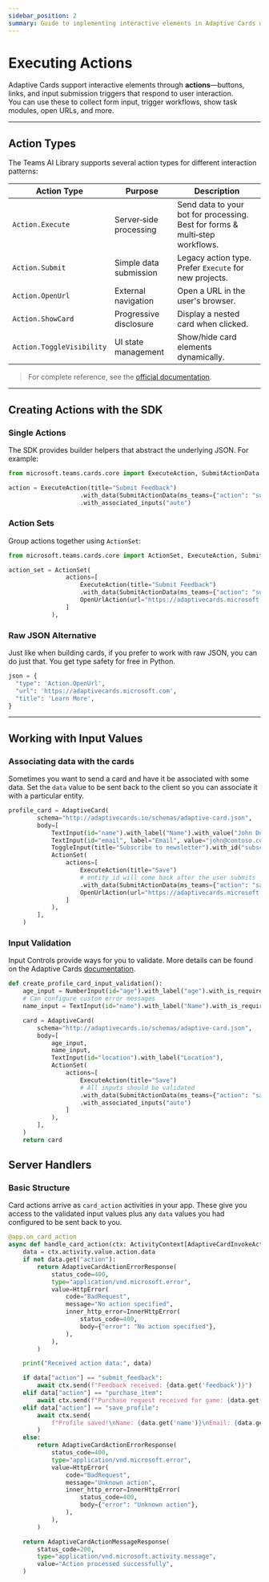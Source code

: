 ```yaml
---
sidebar_position: 2
summary: Guide to implementing interactive elements in Adaptive Cards using Python, covering action types (Execute, Submit, OpenUrl), input validation, data association, and server-side handling of card actions.
---
```


# Executing Actions

Adaptive Cards support interactive elements through **actions**—buttons, links, and input submission triggers that respond to user interaction.  
You can use these to collect form input, trigger workflows, show task modules, open URLs, and more.

---

## Action Types

The Teams AI Library supports several action types for different interaction patterns:

| Action Type               | Purpose                | Description                                                                  |
| ------------------------- | ---------------------- | ---------------------------------------------------------------------------- |
| `Action.Execute`          | Server‑side processing | Send data to your bot for processing. Best for forms & multi‑step workflows. |
| `Action.Submit`           | Simple data submission | Legacy action type. Prefer `Execute` for new projects.                       |
| `Action.OpenUrl`          | External navigation    | Open a URL in the user's browser.                                            |
| `Action.ShowCard`         | Progressive disclosure | Display a nested card when clicked.                                          |
| `Action.ToggleVisibility` | UI state management    | Show/hide card elements dynamically.                                         |

> For complete reference, see the [official documentation](https://adaptivecards.microsoft.com/?topic=Action.Execute).

---

## Creating Actions with the SDK

### Single Actions

The SDK provides builder helpers that abstract the underlying JSON. For example:

```python
from microsoft.teams.cards.core import ExecuteAction, SubmitActionData

action = ExecuteAction(title="Submit Feedback")
                    .with_data(SubmitActionData(ms_teams={"action": "submit_feedback"}))
                    .with_associated_inputs("auto")
```
### Action Sets

Group actions together using `ActionSet`:

```python
from microsoft.teams.cards.core import ActionSet, ExecuteAction, SubmitActionData, OpenUrlAction

action_set = ActionSet(
                actions=[
                    ExecuteAction(title="Submit Feedback")
                    .with_data(SubmitActionData(ms_teams={"action": "submit_feedback"})),
                    OpenUrlAction(url="https://adaptivecards.microsoft.com").with_title("Learn More")
                ]
            ),
```

### Raw JSON Alternative

Just like when building cards, if you prefer to work with raw JSON, you can do just that. You get type safety for free in Python.

```python
json = {
  "type": 'Action.OpenUrl',
  "url": 'https://adaptivecards.microsoft.com',
  "title": 'Learn More',
}
```

---

## Working with Input Values

### Associating data with the cards

Sometimes you want to send a card and have it be associated with some data. Set the `data` value to be sent back to the client so you can associate it with a particular entity.

```python
profile_card = AdaptiveCard(
        schema="http://adaptivecards.io/schemas/adaptive-card.json",
        body=[
            TextInput(id="name").with_label("Name").with_value("John Doe"),
            TextInput(id="email", label="Email", value="john@contoso.com"),
            ToggleInput(title="Subscribe to newsletter").with_id("subscribe").with_value("false"),
            ActionSet(
                actions=[
                    ExecuteAction(title="Save")
                    # entity_id will come back after the user submits
                    .with_data(SubmitActionData(ms_teams={"action": "save_profile", "entity_id": "12345"})),
                    OpenUrlAction(url="https://adaptivecards.microsoft.com").with_title("Learn More")
                ]
            ),
        ],
    )

```

### Input Validation

Input Controls provide ways for you to validate. More details can be found on the Adaptive Cards [documentation](https://adaptivecards.microsoft.com/?topic=input-validation).

```python
def create_profile_card_input_validation():
    age_input = NumberInput(id="age").with_label("age").with_is_required(True).with_min(0).with_max(120)
    # Can configure custom error messages
    name_input = TextInput(id="name").with_label("Name").with_is_required(True).with_error_message("Name is required")

    card = AdaptiveCard(
        schema="http://adaptivecards.io/schemas/adaptive-card.json",
        body=[
            age_input,
            name_input,
            TextInput(id="location").with_label("Location"),
            ActionSet(
                actions=[
                    ExecuteAction(title="Save")
                    # All inputs should be validated
                    .with_data(SubmitActionData(ms_teams={"action": "save_profile"}))
                    .with_associated_inputs("auto")
                ]
            ),
        ],
    )
    return card

```

## Server Handlers

### Basic Structure

Card actions arrive as `card_action` activities in your app. These give you access to the validated input values plus any `data` values you had configured to be sent back to you.

```python
@app.on_card_action
async def handle_card_action(ctx: ActivityContext[AdaptiveCardInvokeActivity]) -> AdaptiveCardInvokeResponse:
    data = ctx.activity.value.action.data
    if not data.get("action"):
        return AdaptiveCardActionErrorResponse(
            status_code=400,
            type="application/vnd.microsoft.error",
            value=HttpError(
                code="BadRequest",
                message="No action specified",
                inner_http_error=InnerHttpError(
                    status_code=400,
                    body={"error": "No action specified"},
                ),
            ),
        )

    print("Received action data:", data)

    if data["action"] == "submit_feedback":
        await ctx.send(f"Feedback received: {data.get('feedback')}")
    elif data["action"] == "purchase_item":
        await ctx.send(f"Purchase request received for game: {data.get('choiceGameSingle')}")
    elif data["action"] == "save_profile":
        await ctx.send(
            f"Profile saved!\nName: {data.get('name')}\nEmail: {data.get('email')}\nSubscribed: {data.get('subscribe')}"
        )
    else:
        return AdaptiveCardActionErrorResponse(
            status_code=400,
            type="application/vnd.microsoft.error",
            value=HttpError(
                code="BadRequest",
                message="Unknown action",
                inner_http_error=InnerHttpError(
                    status_code=400,
                    body={"error": "Unknown action"},
                ),
            ),
        )

    return AdaptiveCardActionMessageResponse(
        status_code=200,
        type="application/vnd.microsoft.activity.message",
        value="Action processed successfully",
    )
```